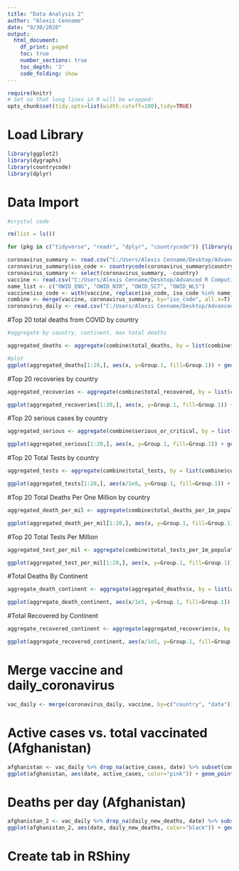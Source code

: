 ```yaml
---
title: "Data Analysis 2"
author: "Alexis Cenname"
date: "9/30/2020"
output:
  html_document:
    df_print: paged
    toc: true
    number_sections: true
    toc_depth: '3'
    code_folding: show
---
```


```r
require(knitr)
# Set so that long lines in R will be wrapped:
opts_chunk$set(tidy.opts=list(width.cutoff=100),tidy=TRUE)
```

# Load Library

```r
library(ggplot2)
library(dygraphs)
library(countrycode)
library(dplyr)
```

# Data Import

```r
#crystal code

rm(list = ls())

for (pkg in c("tidyverse", "readr", "dplyr", "countrycode")) {library(pkg, character.only = TRUE)}

coronavirus_summary <- read.csv("C:/Users/Alexis Cenname/Desktop/Advanced R Computing/biost2094_project/data/coronavirus_summary.csv")
coronavirus_summary$iso_code <- countrycode(coronavirus_summary$country, 'country.name','iso3c')
coronavirus_summary <- select(coronavirus_summary, -country)
vaccine <- read.csv("C:/Users/Alexis Cenname/Desktop/Advanced R Computing/biost2094_project/data/vaccinations.csv")
name_list <- c("OWID_ENG", "OWID_NIR", "OWID_SCT", "OWID_WLS")
vaccine$iso_code <- with(vaccine, replace(iso_code, iso_code %in% name_list, "GBR"))
combine <- merge(vaccine, coronavirus_summary, by="iso_code", all.x=T)
coronavirus_daily <- read.csv("C:/Users/Alexis Cenname/Desktop/Advanced R Computing/biost2094_project/data/coronavirus_daily.csv")
```


#Top 20 total deaths from COVID by country

```r

#aggregate by country, continent, max total deaths

aggregated_deaths <- aggregate(combine$total_deaths, by = list(combine$country, combine$continent), max) %>% arrange(desc(x)) %>% drop_na(x)

#plot
ggplot(aggregated_deaths[1:20,], aes(x, y=Group.1, fill=Group.1)) + geom_col() + theme_classic() + labs(title="Top 20 Total Deaths From COVID By Country", y="Country", x="Total Deaths", fill="Country Legend") + theme(legend.position = "none")
```



#Top 20 recoveries by country

```r
aggregated_recoveries <- aggregate(combine$total_recovered, by = list(combine$country, combine$continent), max) %>% arrange(desc(x)) %>% drop_na(x)

ggplot(aggregated_recoveries[1:20,], aes(x, y=Group.1, fill=Group.1)) + geom_col() + theme_classic() + labs(title="Top 20 Total Recoveries By Country", y="Country", x="Total Recoveries", fill="Country Legend") + theme(legend.position = "none")
```

#Top 20 serious cases by country

```r
aggregated_serious <- aggregate(combine$serious_or_critical, by = list(combine$country, combine$continent), max) %>% arrange(desc(x)) %>% drop_na(x)

ggplot(aggregated_serious[1:20,], aes(x, y=Group.1, fill=Group.1)) + geom_col() + theme_classic() + labs(title="Top 20 Total Serious Cases By Country", y="Country", x="Total Serious/Critical Cases", fill="Country Legend") + theme(legend.position = "none")
```

#Top 20 Total Tests by country

```r
aggregated_tests <- aggregate(combine$total_tests, by = list(combine$country, combine$continent), max) %>% arrange(desc(x)) %>% drop_na(x)

ggplot(aggregated_tests[1:20,], aes(x/1e8, y=Group.1, fill=Group.1)) + geom_col() + theme_classic() + labs(title="Top 20 Total Tests By Country", y="Country", x="Total Tests (*1e8)", fill="Country Legend") + theme(legend.position = "none")
```


#Top 20 Total Deaths Per One Million by country

```r
aggregated_death_per_mil <- aggregate(combine$total_deaths_per_1m_population, by = list(combine$country, combine$continent), max) %>% arrange(desc(x)) %>% drop_na(x)

ggplot(aggregated_death_per_mil[1:20,], aes(x, y=Group.1, fill=Group.1)) + geom_col() + theme_classic() + labs(title="Top 20 Deaths Per Million By Country", y="Country", x="Total Deaths Per Million", fill="Country Legend") +theme(legend.position = "none")
```


#Top 20 Total Tests Per Million

```r
aggregated_test_per_mil <- aggregate(combine$total_tests_per_1m_population, by = list(combine$country, combine$continent), max) %>% arrange(desc(x)) %>% drop_na(x)

ggplot(aggregated_test_per_mil[1:20,], aes(x, y=Group.1, fill=Group.1)) + geom_col() + theme_classic() + labs(title="Top 20 Tests Per Million By Country", y="Country", x="Total Tests", fill="Country Legend") + theme(legend.position = "none")
```


#Total Deaths By Continent

```r
aggregate_death_continent <- aggregate(aggregated_deaths$x, by = list(aggregated_deaths$Group.2), sum) %>% drop_na(x)

ggplot(aggregate_death_continent, aes(x/1e5, y=Group.1, fill=Group.1)) + geom_col() + theme_classic() + labs(title="Total Deaths By Continent", y="Continent", x="Total Deaths(*1e5)", fill="Continent Legend") + coord_flip() + theme(legend.position = "none")
```


#Total Recovered by Continent

```r
aggregate_recovered_continent <- aggregate(aggregated_recoveries$x, by = list(aggregated_recoveries$Group.2), sum) %>% drop_na(x)

ggplot(aggregate_recovered_continent, aes(x/1e5, y=Group.1, fill=Group.1)) + geom_col() + theme_classic() + labs(title="Total Recoveries By Continent", y="Continent", x="Total Recovered(*1e6)", fill="Continent Legend") + coord_flip()
```



# Merge vaccine and daily_coronavirus

```r
vac_daily <- merge(coronavirus_daily, vaccine, by=c("country", "date"))
```


# Active cases vs. total vaccinated (Afghanistan)

```r
afghanistan <- vac_daily %>% drop_na(active_cases, date) %>% subset(country==c("Afghanistan"))
ggplot(afghanistan, aes(date, active_cases, color="pink")) + geom_point() + geom_line(group=1) + labs(title="Active Cases Daily", y="Dates", x="Active Cases") + theme_classic() + theme(axis.text.x = element_text(angle = 90, vjust = 0.5, hjust=1)) + theme(legend.position = "none")

```

# Deaths per day (Afghanistan)

```r
afghanistan_2 <- vac_daily %>% drop_na(daily_new_deaths, date) %>% subset(country==c("Afghanistan"))
ggplot(afghanistan_2, aes(date, daily_new_deaths, color="black")) + geom_point() + geom_line(group=1) + labs(title="New Deaths Daily", y="Dates", x="Deaths") + theme_classic() + theme(axis.text.x = element_text(angle = 90, vjust = 0.5, hjust=1)) + theme(legend.position = "none")
```

# Create tab in RShiny

```r

```


